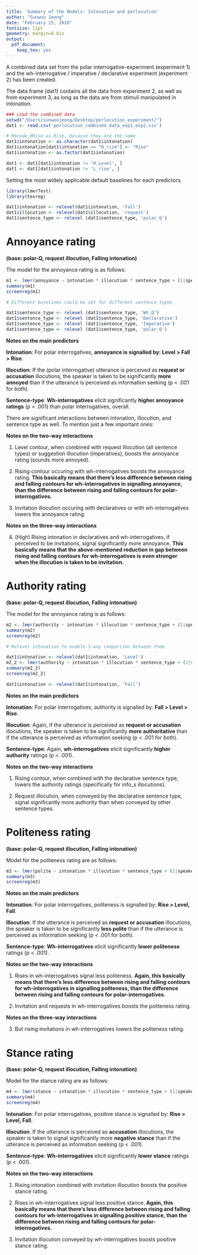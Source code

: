 ```yaml
---
title: 'Summary of the Models: Intonation and perlocution'
author: "Sunwoo Jeong"
date: "February 15, 2016"
fontsize: 11pt
geometry: margin=0.8in
output: 
  pdf_document:
    keep_tex: yes
---
```


A combined data set from the polar interrogative-experiment (experiment 1) and the wh-interrogative / imperative / declarative experiment (experiment 2) has been created.

The data frame (dat1) contains all the data from experiment 2, as well as from experiment 3, as long as the data are from stimuli manipulated in intonation.

```r
### Load the combined data
setwd("/Users/sunwoojeong/Desktop/perlocution_experiment/")
dat1 <- read.csv('perlocution_combined_data_exp1_exp2.csv')
```

```r
# Recode HRise as Rise, because they are the same
dat1$intonation <- as.character(dat1$intonation)
dat1$intonation[dat1$intonation == "H_rise"] <- "Rise"
dat1$intonation <- as.factor(dat1$intonation)

dat1 <- dat1[dat1$intonation != 'H_Level', ]
dat1 <- dat1[dat1$intonation != 'L_rise', ]
```

Setting the most widely applicable default baselines for each predictors.
```r
library(lmerTest)
library(texreg)
```
```r
dat1$intonation <- relevel(dat1$intonation, 'Fall')
dat1$illocution <- relevel(dat1$illocution, 'request')
dat1$sentence_type <- relevel (dat1$sentence_type, 'polar_Q')
```

# Annoyance rating 
**(base: polar-Q, request illocution, Falling intonation)**

The model for the annoyance rating is as follows:
```r
m1 <- lmer(annoyance ~ intonation * illocution * sentence_type + (1|speaker) + (1|subject), data = dat1)
summary(m1)
screenreg(m1)

# Different baselines could be set for different sentence types

dat1$sentence_type <- relevel (dat1$sentence_type, 'Wh_Q')
dat1$sentence_type <- relevel (dat1$sentence_type, 'Declarative')
dat1$sentence_type <- relevel (dat1$sentence_type, 'Imperative')
dat1$sentence_type <- relevel (dat1$sentence_type, 'polar_Q')
```

**Notes on the main predictors**

**Intonation**: For polar interrogatives, **annoyance is signalled by: Level > Fall > Rise**.

**Illocution**: If the (polar interrogative) utterance is perceived as **request or accusation** illocutions, the speaker is taken to be significantly **more annoyed** than if the utterance is perceived as information seeking (p < .001 for both).

**Sentence-type**: **Wh-interrogatives** elicit significantly **higher annoyance ratings** (p < .001) than polar interrogatives, overall.

There are significant interactions between intonation, illocution, and sentence type as well. To mention just a few important ones:

**Notes on the two-way interactions**

1. Level contour, when combined with request illocution (all sentence types) or suggestion illocution (imperatives), boosts the annoyance rating (sounds more annoyed).

2. Rising contour occuring with wh-interrogatives boosts the annoyance rating. **This basically means that there's less difference between rising and falling contours for wh-interrogatives in signalling annoyance, than the difference between rising and falling contours for polar-interrogatives.**

3. Invitation illocution occuring with declaratives or with wh-interrogatives lowers the annoyance rating.

**Notes on the three-way interactions**

4. (High) Rising intonation in declaratives and wh-interrogatives, if perceived to be invitations, signal significantly more annoyance. **This basically means that the above-mentioned reduction in gap between rising and falling contours for wh-interrogatives is even stronger when the illocution is taken to be invitation.**


# Authority rating 
**(base: polar-Q, request illocution, Falling intonation)**

The model for the annoyance rating is as follows:
```r
m2 <- lmer(authority ~ intonation * illocution * sentence_type + (1|speaker) + (1|subject), data = dat1)
summary(m2)
screenreg(m2)

# Relevel intonation to enable 3-way comparison between them

dat1$intonation <- relevel(dat1$intonation, 'Level')
m2_2 <- lmer(authority ~ intonation * illocution * sentence_type + (1|speaker) + (1|subject), data = dat1)
summary(m2_2)
screenreg(m2_2)

dat1$intonation <- relevel(dat1$intonation, 'Fall')
```

**Notes on the main predictors**

**Intonation**: For polar interrogatives, authority is signalled by: **Fall > Level > Rise**.

**Illocution**: Again, if the utterance is perceived as **request or accusation** illocutions, the speaker is taken to be significantly **more authoritative** than if the utterance is perceived as information seeking (p < .001 for both).

**Sentence-type**: Again, **wh-interrogatives** elicit significantly **higher authority** ratings (p < .001).

**Notes on the two-way interactions**

1. Rising contour, when combined with the declarative sentence type, lowers the authority ratings (specifically for info_s illocutions).

2. Request illocution, when conveyed by the declarative sentence type, signal significantly more authority than when conveyed by other sentence types.


# Politeness rating 
**(base: polar-Q, request illocution, Falling intonation)**

Model for the politeness rating are as follows:
```r
m3 <- lmer(polite ~ intonation * illocution * sentence_type + (1|speaker) + (1|subject), data = dat1)
summary(m3)
screenreg(m3)
```

**Notes on the main predictors**

**Intonation**: For polar interrogatives, politeness is signalled by: **Rise > Level, Fall**.

**Illocution**: If the utterance is perceived as **request or accusation** illocutions, the speaker is taken to be significantly **less polite** than if the utterance is perceived as information seeking (p < .001 for both).

**Sentence-type**: **Wh-interrogatives** elicit significantly **lower politeness** ratings (p < .001).

**Notes on the two-way interactions**

1. Rises in wh-interrogatives signal less politeness. **Again, this basically means that there's less difference between rising and falling contours for wh-interrogatives in signalling politeness, than the difference between rising and falling contours for polar-interrogatives.**

2. Invitation and requests in wh-interrogatives boosts the politeness rating.

**Notes on the three-way interactions**

3. But rising invitations in wh-interrogatives lowers the politeness rating.


# Stance rating 
**(base: polar-Q, request illocution, Falling intonation)**

Model for the stance rating are as follows:
```r
m4 <- lmer(stance ~ intonation * illocution * sentence_type + (1|speaker) + (1|subject), data = dat1)
summary(m4)
screenreg(m4)
```

**Intonation**: For polar interrogatives, positive stance is signalled by: **Rise > Level, Fall**.

**Illocution**: If the utterance is perceived as **accusation** illocutions, the speaker is taken to signal significantly more **negative stance** than if the utterance is perceived as information seeking (p < .001).

**Sentence-type**: **Wh-interrogatives** elicit significantly **lower stance** ratings (p < .001).

**Notes on the two-way interactions**

1. Rising intonation combined with invitation illocution boosts the positive stance rating.

2. Rises in wh-interrogatives signal less positive stance. **Again, this basically means that there's less difference between rising and falling contours for wh-interrogatives in signalling positive stance, than the difference between rising and falling contours for polar-interrogatives.**

3. Invitation illocution conveyed by wh-interrogatives boosts positive stance rating.

